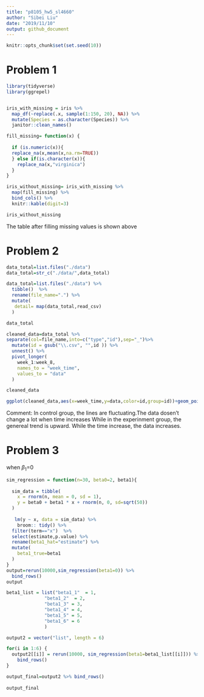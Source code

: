 ```yaml
---
title: "p8105_hw5_sl4660"
author: "Sibei Liu"
date: "2019/11/10"
output: github_document
---
```


```r
knitr::opts_chunk$set(set.seed(10))
```

# Problem 1
```r
library(tidyverse)
library(ggrepel)


iris_with_missing = iris %>% 
  map_df(~replace(.x, sample(1:150, 20), NA)) %>%
  mutate(Species = as.character(Species)) %>% 
  janitor::clean_names()
```



```r

fill_missing= function(x) {
  
  if (is.numeric(x)){
  replace_na(x,mean(x,na.rm=TRUE))
  } else if(is.character(x)){
    replace_na(x,"virginica")
  }    
}

iris_without_missing= iris_with_missing %>% 
  map(fill_missing) %>% 
  bind_cols() %>%  
  knitr::kable(digit=3)

iris_without_missing
```

The table after filling missing values is shown above

# Problem 2

```r
data_total=list.files("./data")
data_total=str_c("./data/",data_total)
```

```r
data_total=list.files("./data") %>%
  tibble()  %>% 
  rename(file_name=".") %>% 
  mutate(
   detail= map(data_total,read_csv) 
  ) 

data_total
```


```r
cleaned_data=data_total %>% 
separate(col=file_name,into=c("type","id"),sep="_")%>%
  mutate(id = gsub("\\.csv", "",id )) %>% 
  unnest() %>% 
  pivot_longer(
    week_1:week_8,
    names_to = "week_time",
    values_to = "data"
  ) 

cleaned_data
```


```r
ggplot(cleaned_data,aes(x=week_time,y=data,color=id,group=id))+geom_point()+geom_line()+facet_grid(~type)+theme(axis.text.x = element_text(angle = 60, hjust=1))
```

Comment: In control group, the lines are fluctuating.The data dosen't change a lot when time increases While in the experinment group, the genereal trend is upward. While the time increase, the data increases.

# Problem 3
when $\beta_1$=0
```r
sim_regression = function(n=30, beta0=2, beta1){
  
  sim_data = tibble(
    x = rnorm(n, mean = 0, sd = 1),
    y = beta0 + beta1 * x + rnorm(n, 0, sd=sqrt(50))
  )
  
   lm(y ~ x, data = sim_data) %>% 
    broom:: tidy() %>% 
  filter(term=="x")  %>% 
  select(estimate,p.value) %>% 
  rename(beta1_hat="estimate") %>% 
  mutate(
    beta1_true=beta1
  ) 
}
output=rerun(10000,sim_regression(beta1=0)) %>% 
  bind_rows()
output
```

```r
beta1_list = list("beta1_1"  = 1, 
              "beta1_2"  = 2, 
              "beta1_3" = 3, 
              "beta1_4" = 4,
              "beta1_5" = 5,
              "beta1_6" = 6
              )

output2 = vector("list", length = 6)

for(i in 1:6) {
  output2[[i]] = rerun(10000, sim_regression(beta1=beta1_list[[i]])) %>% 
    bind_rows()
} 

output_final=output2 %>% bind_rows() 
  
output_final
```